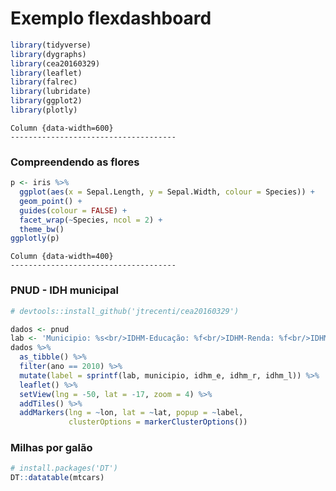 # Exemplo flexdashboard

```r
library(tidyverse)
library(dygraphs)
library(cea20160329)
library(leaflet)
library(falrec)
library(lubridate)
library(ggplot2)
library(plotly)
```

```
Column {data-width=600}
-------------------------------------
```

### Compreendendo as flores
    
```r
p <- iris %>% 
  ggplot(aes(x = Sepal.Length, y = Sepal.Width, colour = Species)) + 
  geom_point() +
  guides(colour = FALSE) +
  facet_wrap(~Species, ncol = 2) +
  theme_bw()
ggplotly(p)
```
    
```
Column {data-width=400}
-------------------------------------
```

### PNUD - IDH municipal

```r
# devtools::install_github('jtrecenti/cea20160329')

dados <- pnud
lab <- 'Municipio: %s<br/>IDHM-Educação: %f<br/>IDHM-Renda: %f<br/>IDHM-Longevidade: %f'
dados %>%
  as_tibble() %>% 
  filter(ano == 2010) %>% 
  mutate(label = sprintf(lab, municipio, idhm_e, idhm_r, idhm_l)) %>%
  leaflet() %>%
  setView(lng = -50, lat = -17, zoom = 4) %>% 
  addTiles() %>%
  addMarkers(lng = ~lon, lat = ~lat, popup = ~label,
             clusterOptions = markerClusterOptions())

```

### Milhas por galão

```r
# install.packages('DT')
DT::datatable(mtcars)
```

